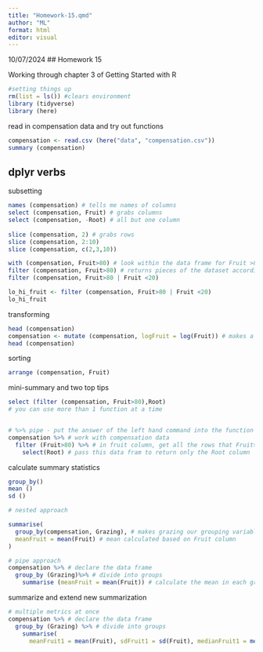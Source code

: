 ```yaml
---
title: "Homework-15.qmd"
author: "ML"
format: html
editor: visual
---
```


10/07/2024 \## Homework 15

Working through chapter 3 of Getting Started with R

```r
#setting things up
rm(list = ls()) #clears environment
library (tidyverse)
library (here)
```

read in compensation data and try out functions

```r
compensation <- read.csv (here("data", "compensation.csv"))
summary (compensation)
```

## dplyr verbs

subsetting

```r
names (compensation) # tells me names of columns
select (compensation, Fruit) # grabs columns
select (compensation, -Root) # all but one column
 
slice (compensation, 2) # grabs rows
slice (compensation, 2:10)
slice (compensation, c(2,3,10))

with (compensation, Fruit>80) # look within the data frame for Fruit >80
filter (compensation, Fruit>80) # returns pieces of the dataset according to the condition
filter (compensation, Fruit>80 | Fruit <20)

lo_hi_fruit <- filter (compensation, Fruit>80 | Fruit <20)
lo_hi_fruit
```

transforming

```r
head (compensation)
compensation <- mutate (compensation, logFruit = log(Fruit)) # makes a new column with designated transformation
head (compensation)
```

sorting

```r
arrange (compensation, Fruit)
```

mini-summary and two top tips

```r
select (filter (compensation, Fruit>80),Root)
# you can use more than 1 function at a time 


# %>% pipe - put the answer of the left hand command into the function on the right
compensation %>% # work with compensation data
  filter (Fruit>80) %>% # in fruit column, get all the rows that Fruit>80
    select(Root) # pass this data fram to return only the Root column
```

calculate summary statistics

```r
group_by()
mean ()
sd ()

# nested approach

summarise(
  group_by(compensation, Grazing), # makes grazing our grouping variable
  meanFruit = mean(Fruit) # mean calculated based on Fruit column
)

# pipe approach
compensation %>% # declare the data frame
  group_by (Grazing)%>% # divide into groups
    summarise (meanFruit = mean(Fruit)) # calculate the mean in each group

```

summarize and extend new summarization

```r
# multiple metrics at once
compensation %>% # declare the data frame
  group_by (Grazing) %>% # divide into groups
    summarise(
      meanFruit1 = mean(Fruit), sdFruit1 = sd(Fruit), medianFruit1 = median(Fruit))
```
